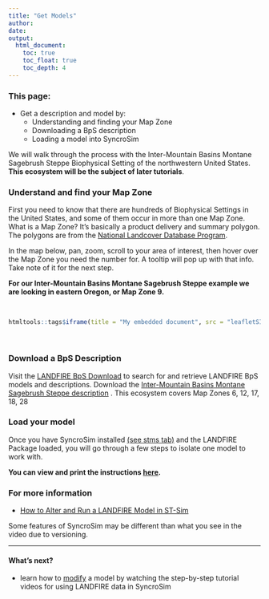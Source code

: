 ```yaml
---
title: "Get Models"
author: 
date:
output:
  html_document:
    toc: true
    toc_float: true
    toc_depth: 4
---
```

### This page:
* Get a description and model by:
    + Understanding and finding your Map Zone
    + Downloading a BpS description
    + Loading a model into SyncroSim
    
We will walk through the process with the Inter-Mountain Basins Montane Sagebrush Steppe Biophysical Setting of the northwestern United States.  **This ecosystem will be the subject of later tutorials**. 


### Understand and find your Map Zone

First you need to know that there are hundreds of Biophysical Settings in the United States, and some of them occur in more than one Map Zone. What is a Map Zone? It's basically a product delivery and summary polygon. The polygons are from the [National Landcover Database Program](https://www.mrlc.gov/national-land-cover-database-nlcd-2016){target='blank'}.  

In the map below, pan, zoom, scroll to your area of interest, then hover over the Map Zone you need the number for. A tooltip will pop up with that info. Take note of it for the next step. 

**For our Inter-Mountain Basins Montane Sagebrush Steppe example we are looking in eastern Oregon, or Map Zone 9.**

<br>

```r
htmltools::tags$iframe(title = "My embedded document", src = "leafletSIM2carto.html", frameborder = "0", width = "100%", height="400")
```

<br>

### Download a BpS Description
Visit the [LANDFIRE BpS Download](http://landfirereview.org/search.php){target='blank'}  to search for and retrieve LANDFIRE BpS models and descriptions. Download the [Inter-Mountain Basins Montane Sagebrush Steppe  description](http://landfirereview.org/search.php?q=Inter-Mountain%20Basins%20Montane%20Sagebrush%20Steppe&hPP=20&idx=lf_landfire_dev&p=0&is_v=1){target='blank'} . This ecosystem covers Map Zones 6, 12, 17, 18, 28
<br>


### Load your model
Once you have SyncroSim installed [(see stms tab)](./stms.html){target='blank'} and the LANDFIRE Package loaded, you will go through a few steps to isolate one model to work with. 

**You can view and print the instructions [here](./isolateModel.html){target='blank'}.**
<br>


### For more information

*  [How to Alter and Run a LANDFIRE Model in ST-Sim](https://www.youtube.com/watch?v=XUUm-RG4eK0&list=PLDFF9036BBFE46CE6&index=7&t=0s){target='blank'}

Some features of SyncroSim may be different than what you see in the video due to versioning.

***

#### What's next?
+ learn how to [modify](./modifyModel.html){target='blank'} a model by watching the step-by-step tutorial videos for using LANDFIRE data in SyncroSim